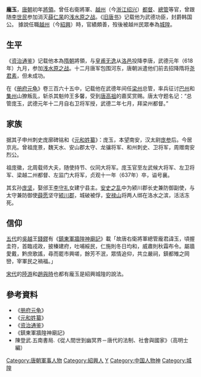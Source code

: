 '''龐玉'''，[[唐朝|唐朝]]初年[[將領|將領]]。曾任右衛將軍、[[越州|越州]]（今[[浙江|浙江]][[绍兴|绍兴]]）[[都督|都督]]、[[總管|總管]]等官，曾跟随[[李世民|李世民]]参加消灭[[薛仁杲|薛仁杲]]的[[浅水原之战|浅水原之战]]。《[[旧唐书|旧唐书]]》记载他为武德功臣，封爵韩国公。
據說任職[[越州|越州]]（今[[紹興|紹興]]）時，官績頗善，歿後被越州民眾奉為[[城隍|城隍]]。

==生平==
《[[资治通鉴|资治通鉴]]》记载他本為[[隋朝|隋朝]]將領，与[[皇甫无逸|皇甫无逸]]从[[洛邑|洛邑]]投降李唐，武德元年（618年）九月，参加[[浅水原之战|浅水原之战]]。十二月唐军包围河东，唐朝派遣他们前去招降隋将[[尧君素|尧君素]]，但未成功。

在《[[册府元龟|册府元龟]]》卷三百六十五中，记载他在武德年间任[[梁州|梁州]]总管，率兵征讨[[巴州|巴州]]和[[集州|集州]]山獠叛乱，斩杀其魁帅王多馨，受到[[唐高祖|唐高祖]]的嘉奖赏赐。唐太守题名记：“总管庞玉，武德元年十二月自右卫将军授，武德二年七月，拜梁州都督。”

==家族==
据其子申州刺史庞廓碑铭和《[[元和姓纂|元和姓纂]]》：庞玉，本望南安，汉太尉[[庞参|庞参]]后。今居京兆。曾祖庞景，魏天水、安山郡太守、龙骧将军、和州刺史、卫将军，周赠南安烈公。

祖庞徽，北周载师大夫，随使持节、仪同大将军。庞玉官至左武候大将军、左卫将军、梁越二州都督、左监门大将军，贞观十一年（637年）卒，谥号襄。

其玄孙[[庞坚|庞坚]]，娶邠王[[李守礼|李守礼]]女建宁县主。[[安史之乱|安史之乱]]中为颍川郡长史兼防御副使，与太守兼防御使[[薛愿|薛愿]]坚守[[颍川郡|颍川郡]]，城破被俘，[[安禄山|安禄山]]将两人绑在洛水之滨，活活冻死。

==信仰==
[[五代|五代]]的[[吴越国|吳越]]王[[錢鏐|錢鏐]]有《[[s:鎮東軍牆隍神廟記|鎮東軍牆隍神廟記]]》載「故唐右衛將軍總管龐君諱玉，頃握圭符，首臨戎政，披榛建府，吐哺綏民，仁施則冬日均和，威肅則秋霜布令。屬牆愛戴，黔庶歌謠，尋而罷市興嗟，餘芳不泯，眾情追仰，共立嚴祠，鎮都雉之岡巒，宰軍民之禍福。」

[[宋代|宋代]]的[[陸游|陸游]]和[[趙與時|趙與時]]也都有龐玉是紹興城隍的說法。

==參考資料==
*《[[册府元龟|册府元龟]]》
*《[[元和姓纂|元和姓纂]]》
*《[[资治通鉴|资治通鉴]]》
*《鎮東軍牆隍神廟記》
*陳登武.五南書局.《從人間世到幽冥界－唐代的法制、社會與國家》（高明士編）

{{DEFAULTSORT:P}}
[[Category:唐朝軍事人物|Category:唐朝軍事人物]]
[[Category:紹興人|Category:紹興人]]
[[Category:龐姓|Y]]
[[Category:中国人物神|Category:中国人物神]]
[[Category:城隍|Category:城隍]]
